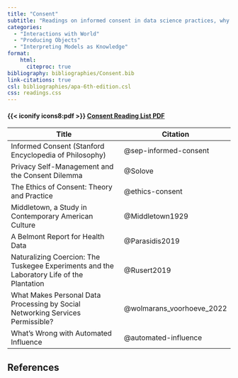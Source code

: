 ```yaml
---
title: "Consent"
subtitle: "Readings on informed consent in data science practices, why it ethically matters, and how to grapple with the practical challenges of obtaining informed consent in data science."
categories:
  - "Interactions with World"
  - "Producing Objects"
  - "Interpreting Models as Knowledge"
format:
    html:
      citeproc: true
bibliography: bibliographies/Consent.bib
link-citations: true
csl: bibliographies/apa-6th-edition.csl
css: readings.css
---
```


::: link-2
::: link-2-header
#### {{< iconify icons8:pdf >}} <a href = "pdf-qmds/Consent-pdf.qmd" target = "_blank">Consent Reading List PDF</a>
:::
:::

| Title                                                                                     | Citation                  |
|--------------------------------------------------|----------------------|
| Informed Consent (Stanford Encyclopedia of Philosophy)                                    | @sep-informed-consent     |
| Privacy Self-Management and the Consent Dilemma                                           | @Solove                   |
| The Ethics of Consent: Theory and Practice                                                | @ethics-consent           |
| Middletown, a Study in Contemporary American Culture                                      | @Middletown1929           |
| A Belmont Report for Health Data                                                          | @Parasidis2019            |
| Naturalizing Coercion: The Tuskegee Experiments and the Laboratory Life of the Plantation | @Rusert2019               |
| What Makes Personal Data Processing by Social Networking Services Permissible?            | @wolmarans_voorhoeve_2022 |
| What's Wrong with Automated Influence                                                     | @automated-influence      |

## References

::: {#refs}
:::
